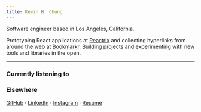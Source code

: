 ```yaml
---
title: Kevin H. Chung
---
```


Software engineer based in <serif>Los Angeles, California</serif>.

Prototyping React applications at [Reactrix](https://www.reactrix.app/) and collecting hyperlinks from around the web at [Bookmarkr](https://www.bookmarkr.link/). Building projects and experimenting with new tools and libraries in the open.

---


### <serif>Currently listening to</serif>

<CurrentlyPlaying />

### <serif>Elsewhere</serif>

[GitHub](https://github.com/kevhjc) · [LinkedIn](https://www.linkedin.com/in/kevc/) · [Instagram](https://instagram.com/kevhjc) · [Resumé](https://read.cv/kevc)
